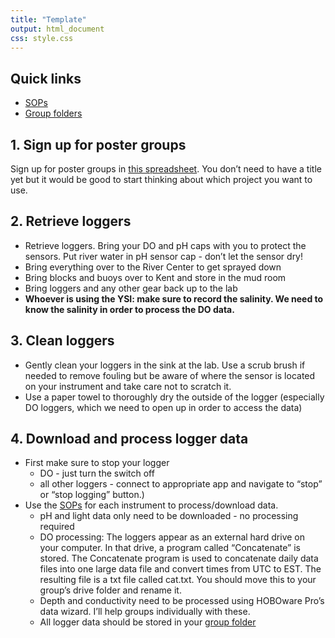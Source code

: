 ```yaml
---
title: "Template"
output: html_document
css: style.css
---
```


## Quick links

* [SOPs](https://smr-monitoring.github.io/MRNE395-2024FA/sops.html)
* [Group folders](https://drive.google.com/drive/folders/1wtrXccYT4a-26WlzA1wwQgkIST36K7t7?usp=sharing)

## 1. Sign up for poster groups
Sign up for poster groups in [this spreadsheet](https://docs.google.com/spreadsheets/d/1BgDhoONcbGGGXkjJAlRhcocOCIhK9FUYvEODWMZDmXY/edit?usp=sharing). You don't need to have a title yet but it would be good to start thinking about which project you want to use.

## 2. Retrieve loggers

* Retrieve loggers. Bring your DO and pH caps with you to protect the sensors. Put river water in pH sensor cap - don't let the sensor dry!
* Bring everything over to the River Center to get sprayed down
* Bring blocks and buoys over to Kent and store in the mud room
* Bring loggers and any other gear back up to the lab
* **Whoever is using the YSI: make sure to record the salinity. We need to know the salinity in order to process the DO data.**

## 3. Clean loggers

* Gently clean your loggers in the sink at the lab. Use a scrub brush if needed to remove fouling but be aware of where the sensor is located on your instrument and take care not to scratch it.
* Use a paper towel to thoroughly dry the outside of the logger (especially DO loggers, which we need to open up in order to access the data)

## 4. Download and process logger data

* First make sure to stop your logger
    * DO - just turn the switch off
    * all other loggers - connect to appropriate app and navigate to "stop" or "stop logging" button.)
* Use the [SOPs](https://smr-monitoring.github.io/MRNE395-2024FA/sops.html) for each instrument to process/download data.
    * pH and light data only need to be downloaded - no processing required
    * DO processing: The loggers appear as an external hard drive on your computer. In that drive, a program called   "Concatenate" is stored. The Concatenate program is used to concatenate daily data files into one large data file and convert times from UTC to EST. The resulting file is a txt file called cat.txt. You should move this to your group's drive folder and rename it.
    * Depth and conductivity need to be processed using HOBOware Pro's data wizard. I'll help groups individually with these. 
    * All logger data should be stored in your [group folder](https://drive.google.com/drive/folders/1wtrXccYT4a-26WlzA1wwQgkIST36K7t7?usp=sharing)
